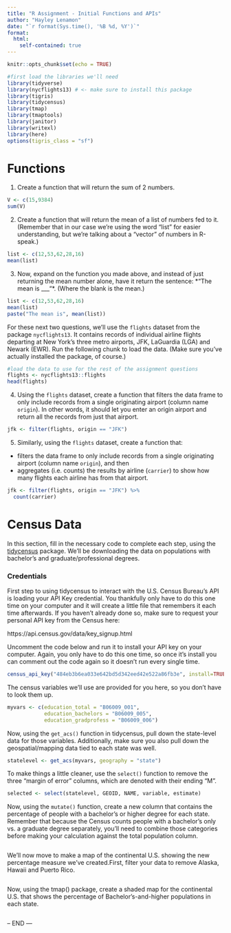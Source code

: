 ```yaml
---
title: "R Assignment - Initial Functions and APIs"
author: "Hayley Lenamon"
date: "`r format(Sys.time(), '%B %d, %Y')`"
format:
  html:
    self-contained: true
---
```

```r
knitr::opts_chunk$set(echo = TRUE)

#first load the libraries we'll need
library(tidyverse)
library(nycflights13) # <- make sure to install this package 
library(tigris)
library(tidycensus)
library(tmap)
library(tmaptools)
library(janitor)
library(writexl)
library(here)
options(tigris_class = "sf")
```
# Functions

1) Create a function that will return the sum of 2 numbers.

```r
V <- c(15,9384)
sum(V)
```
2) Create a function that will return the mean of a list of numbers fed to it. (Remember that in our case we're using the word "list" for easier understanding, but we're talking about a "vector" of numbers in R-speak.)

```r
list <- c(12,53,62,28,16)
mean(list)
```
3) Now, expand on the function you made above, and instead of just returning the mean number alone, have it return the sentence:
*"The mean is ___"*. (Where the blank is the mean.)

```r
list <- c(12,53,62,28,16)
mean(list) 
paste("The mean is", mean(list))
```
For these next two questions, we'll use the `flights` dataset from the package `nycflights13`. It contains records of individual airline flights departing at New York's three metro airports, JFK, LaGuardia (LGA) and Newark (EWR). Run the following chunk to load the data. (Make sure you've actually installed the package, of course.)
```r
#load the data to use for the rest of the assignment questions
flights <- nycflights13::flights
head(flights)
```
4) Using the `flights` dataset, create a function that filters the data frame to only include records from a single originating airport (column name `origin`). In other words, it should let you enter an origin airport and return all the records from just that airport.
```r
jfk <- filter(flights, origin == "JFK")
```
5) Similarly, using the `flights` dataset, create a function that:
-   filters the data frame to only include records from a single originating airport (column name `origin`), and then
-   aggregates (i.e. counts) the results by airline (`carrier`) to show how many flights each airline has from that airport.
```r
jfk <- filter(flights, origin == "JFK") %>%
  count(carrier)
```
# Census Data
In this section, fill in the necessary code to complete each step, using the [tidycensus](https://walker-data.com/tidycensus/index.html) package. We'll be downloading the data on populations with bachelor's and graduate/professional degrees.

### Credentials
First step to using tidycensus to interact with the U.S. Census Bureau's API is loading your API Key credential. You thankfully only have to do this one time on your computer and it will create a little file that remembers it each time afterwards. If you haven't already done so, make sure to request your personal API key from the Census here:

https://api.census.gov/data/key_signup.html

Uncomment the code below and run it to install your API key on your computer. Again, you only have to do this one time, so once it's install you can comment out the code again so it doesn't run every single time.

```r
census_api_key("484eb3b6ea033e642bd5d342eed42e522a86fb3e", install=TRUE)
```
The census variables we'll use are provided for you here, so you don't have to look them up.
```r
myvars <- c(education_total = "B06009_001",
            education_bachelors = "B06009_005",
            education_gradprofess = "B06009_006")
```
Now, using the `get_acs()` function in tidycensus, pull down the state-level data for those variables. Additionally, make sure you also pull down the geospatial/mapping data tied to each state was well.
```r
statelevel <- get_acs(myvars, geography = "state")
```
To make things a little cleaner, use the `select()` function to remove the three "margin of error" columns, which are denoted with their ending "M".

```r
selected <- select(statelevel, GEOID, NAME, variable, estimate)
```
Now, using the `mutate()` function, create a new column that contains the percentage of people with a bachelor's or higher degree for each state. Remember that because the Census counts people with a bachelor's only vs. a graduate degree separately, you'll need to combine those categories before making your calculation against the total population column.

```r

```
We'll now move to make a map of the continental U.S. showing the new percentage measure we've created.First, filter your data to remove Alaska, Hawaii and Puerto Rico.

```r

```
Now, using the tmap() package, create a shaded map for the continental U.S. that shows the percentage of Bachelor's-and-higher populations in each state.

```r

```
-- END ---
